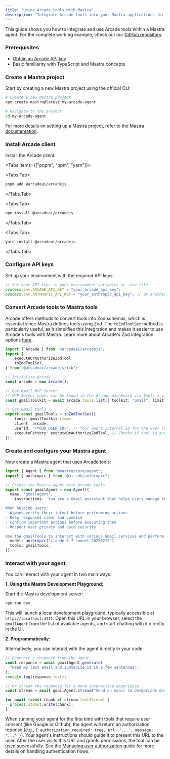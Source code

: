 ```yaml
---
title: "Using Arcade tools with Mastra"
description: "Integrate Arcade tools into your Mastra applications for basic use cases."
---
```



This guide shows you how to integrate and use Arcade tools within a Mastra agent. For the complete working example, check out our [GitHub repository](https://github.com/ArcadeAI/arcade-ai/tree/main/examples/mastra).

<Steps>

### Prerequisites

- [Obtain an Arcade API key](/home/api-keys)
- Basic familiarity with TypeScript and Mastra concepts

### Create a Mastra project

Start by creating a new Mastra project using the official CLI:

```bash
# Create a new Mastra project
npx create-mastra@latest my-arcade-agent

# Navigate to the project
cd my-arcade-agent
```

For more details on setting up a Mastra project, refer to the [Mastra documentation](https://mastra.ai/docs/getting-started/installation).

### Install Arcade client

Install the Arcade client:

<Tabs items={["pnpm", "npm", "yarn"]}>

<Tabs.Tab>

```bash
pnpm add @arcadeai/arcadejs
```

</Tabs.Tab>

<Tabs.Tab>

```bash
npm install @arcadeai/arcadejs
```

</Tabs.Tab>

<Tabs.Tab>

```bash
yarn install @arcadeai/arcadejs
```

</Tabs.Tab>

</Tabs>

### Configure API keys

Set up your environment with the required API keys:

```typescript
// Set your API keys in your environment variables or .env file
process.env.ARCADE_API_KEY = "your_arcade_api_key";
process.env.ANTHROPIC_API_KEY = "your_anthropic_api_key"; // or another supported model provider
```

### Convert Arcade tools to Mastra tools

Arcade offers methods to convert tools into Zod schemas, which is essential since Mastra defines tools using Zod. The `toZodToolSet` method is particularly useful, as it simplifies this integration and makes it easier to use Arcade's tools with Mastra. Learn more about Arcade's Zod integration options [here](/home/use-tools/get-tool-definitions#get-zod-tool-definitions).

```ts
import { Arcade } from "@arcadeai/arcadejs";
import {
	executeOrAuthorizeZodTool,
	toZodToolSet,
} from "@arcadeai/arcadejs/lib";

// Initialize Arcade
const arcade = new Arcade();

// Get Gmail MCP Server
// MCP Server names can be found in the Arcade dashboard via Tools > view > MCP Server or via the CLI `arcade workers list`
const gmailToolkit = await arcade.tools.list({ toolkit: "Gmail", limit: 30 });

// Get Gmail tools
export const gmailTools = toZodToolSet({
	tools: gmailToolkit.items,
	client: arcade,
	userId: "<YOUR_USER_ID>", // Your app's internal ID for the user (an email, UUID, etc). It's used internally to identify your user in Arcade
	executeFactory: executeOrAuthorizeZodTool, // Checks if tool is authorized and executes it, or returns authorization URL if needed
});

```

### Create and configure your Mastra agent

Now create a Mastra agent that uses Arcade tools:

```typescript
import { Agent } from "@mastra/core/agent";
import { anthropic } from "@ai-sdk/anthropic";

// Create the Mastra agent with Arcade tools
export const gmailAgent = new Agent({
  name: "gmailAgent",
    instructions: `You are a Gmail assistant that helps users manage their inbox.

When helping users:
- Always verify their intent before performing actions
- Keep responses clear and concise
- Confirm important actions before executing them
- Respect user privacy and data security

Use the gmailTools to interact with various Gmail services and perform related tasks.`,
  model: anthropic("claude-3-7-sonnet-20250219"),
  tools: gmailTools,
});
```

### Interact with your agent

You can interact with your agent in two main ways:

**1. Using the Mastra Development Playground:**

Start the Mastra development server:

```bash
npm run dev
```

This will launch a local development playground, typically accessible at `http://localhost:4111`. Open this URL in your browser, select the `gmailAgent` from the list of available agents, and start chatting with it directly in the UI.

**2. Programmatically:**

Alternatively, you can interact with the agent directly in your code:

```typescript
// Generate a response from the agent
const response = await gmailAgent.generate(
  "Read my last email and summarize it in a few sentences",
);
console.log(response.text);

// Or stream the response for a more interactive experience
const stream = await gmailAgent.stream("Send an email to dev@arcade.dev with the subject 'Hello from Mastra'");

for await (const chunk of stream.textStream) {
  process.stdout.write(chunk);
}
```

</Steps>

<Callout type="warning" title="Initial Tool Authorization">When running your agent for the first time with tools that require user consent (like Google or Github), the agent will return an authorization reponse (e.g., `{ authorization_required: true, url: '...', message: '...' }`). Your agent's instructions should guide it to present this URL to the user. After the user visits this URL and grants permissions, the tool can be used successfully. See the [Managing user authorization](/home/mastra/user-auth-interrupts) guide for more details on handling authentication flows.</Callout>
